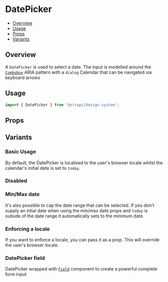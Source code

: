 

<Meta of={DatePickerStories} />

# DatePicker

- [Overview](#overview)
- [Usage](#usage)
- [Props](#props)
- [Variants](#variants)

## Overview

A `DatePicker` is used to select a date. The input is modelled around the
[`Combobox`](../?path=/docs/inputs-combobox--docs) ARIA pattern with a `dialog` Calendar that can be navigated via
keyboard arrows

<ViewSource path="components/DatePicker" />

## Usage

```js
import { DatePicker } from '@strapi/design-system';
```

<Canvas of={DatePickerStories.Base} />

## Props

<TypeTable of={DatePicker} />

## Variants

### Basic Usage

By default, the DatePicker is localised to the user's browser locale whilst the calendar's initial date is set to
`today`.

<Canvas of={DatePickerStories.Base} />

### Disabled

<Canvas of={DatePickerStories.Disabled} />

### Min/Max date

It's also possible to cap the date range that can be selected. If you don't supply an intial date when using the min/max
date props and `today` is outside of the date range it automatically sets to the minimum date.

<Canvas of={DatePickerStories.MinMaxDate} />

### Enforcing a locale

If you want to enforce a locale, you can pass it as a prop. This will override the user's browser locale.

<Canvas of={DatePickerStories.Locale} />

### DatePicker field

DatePicker wrapped with [`Field`](../?path=/docs/components-field--docs) component to create a powerful complete form
input

<Canvas of={DatePickerStories.WithField} />
